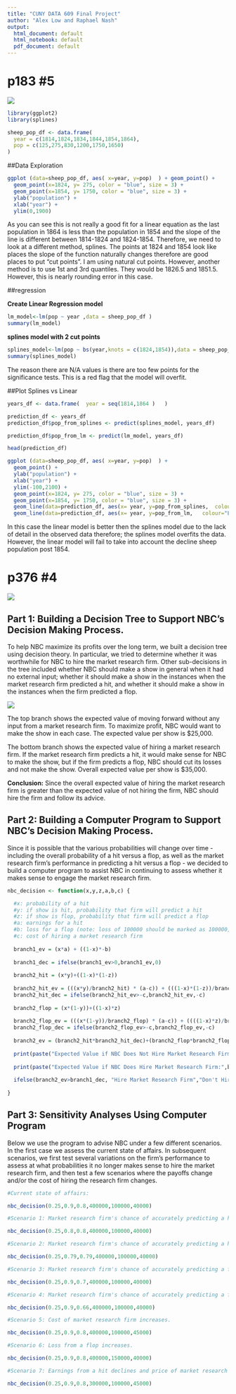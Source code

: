 ```yaml
---
title: "CUNY DATA 609 Final Project"
author: "Alex Low and Raphael Nash"
output:
  html_document: default
  html_notebook: default
  pdf_document: default
---
```


# p183 #5 

![](https://raw.githubusercontent.com/RaphaelNash/CUNY-DATA-609-MathModeling/master/Final%20Project/183_5.png)



```r
library(ggplot2)
library(splines)

```


```r

sheep_pop_df <- data.frame(
  year = c(1814,1824,1834,1844,1854,1864),
  pop = c(125,275,830,1200,1750,1650)
)
```

##Data Exploration
```r

ggplot (data=sheep_pop_df, aes( x=year, y=pop)  ) + geom_point() +
  geom_point(x=1824, y= 275, color = "blue", size = 3) + 
  geom_point(x=1854, y= 1750, color = "blue", size = 3) + 
  ylab("population") +
  xlab("year") +
  ylim(0,1900)

```

As you can see this is not really a good fit for a linear equation as the last population in 1864 is less than the population in 1854 and the slope of the line is different between 1814-1824 and 1824-1854.  Therefore, we need to look at a different method, splines.   The points at 1824 and 1854 look like places the slope of the function naturally changes therefore are good places to put "cut points".  I am using natural cut points.  However, another method is to use 1st and 3rd quantiles.  They would be 1826.5 and 1851.5.  However, this is nearly rounding error in this case.   


##regression

**Create Linear Regression model**
```r
lm_model<-lm(pop ~ year ,data = sheep_pop_df )
summary(lm_model)
```
**splines model with 2 cut points**
```r
splines_model<-lm(pop ~ bs(year,knots = c(1824,1854)),data = sheep_pop_df )
summary(splines_model)
```
The reason there are N/A values is there are too few points for the significance tests.  This is a red flag that the model will overfit.  

##Plot Splines vs Linear
```r

years_df <- data.frame(  year = seq(1814,1864 )   )

prediction_df <- years_df 
prediction_df$pop_from_splines <- predict(splines_model, years_df)

prediction_df$pop_from_lm <- predict(lm_model, years_df)

head(prediction_df)

```

```r

ggplot (data=sheep_pop_df, aes( x=year, y=pop)  ) + 
  geom_point() +
  ylab("population") +
  xlab("year") + 
  ylim(-100,2100) +
  geom_point(x=1824, y= 275, color = "blue", size = 3) + 
  geom_point(x=1854, y= 1750, color = "blue", size = 3) +
  geom_line(data=prediction_df, aes(x= year, y=pop_from_splines,  colour="Line from Cubic Splines" ))   +
  geom_line(data=prediction_df, aes(x= year, y=pop_from_lm,   colour="Line from Linear Regression" ) ) 

```

In this case the linear model is better then the splines model due to the lack of detail in the observed data therefore; the splines model overfits the data.  However, the linear model will fail to take into account the decline sheep population post 1854.    
 
# p376 #4   

![](https://github.com/stiltsie/cuny/blob/master/609_Q2.tif?raw=true)

## Part 1: Building a Decision Tree to Support NBC's Decision Making Process.

To help NBC maximize its profits over the long term, we built a decision tree using decision theory. In particular, we tried to determine whether it was worthwhile for NBC to hire the market research firm.  Other sub-decisions in the tree included whether NBC should make a show in general when it had no external input; whether it should make a show in the instances when the market research firm predicted a hit, and whether it should make a show in the instances when the firm predicted a flop.  

![](https://raw.githubusercontent.com/RaphaelNash/CUNY-DATA-609-MathModeling/master/Final%20Project/Final%20Project%20No%202.jpg) 

The top branch shows the expected value of moving forward without any input from a market research firm. To maximize profit, NBC would want to make the show in each case.  The expected value per show is $25,000.

The bottom branch shows the expected value of hiring a market research firm. If the market research firm predicts a hit, it would make sense for NBC to make the show, but if the firm predicts a flop, NBC should cut its losses and not make the show.  Overall expected value per show is $35,000.

**Conclusion:** Since the overall expected value of hiring the market research firm is greater than the expected value of not hiring the firm, NBC should hire the firm and follow its advice.  

## Part 2: Building a Computer Program to Support NBC's Decision Making Process.  

Since it is possible that the various probabilities will change over time - including the overall probability of a hit versus a flop, as well as the market research firm's performance in predicting a hit versus a flop - we decided to build a computer program to assist NBC in continuing to assess whether it makes sense to engage the market research firm.

```r
nbc_decision <- function(x,y,z,a,b,c) {

  #x: probability of a hit
  #y: if show is hit, probability that firm will predict a hit
  #z: if show is flop, probability that firm will predict a flop
  #a: earnings for a hit
  #b: loss for a flop (note: loss of 100000 should be marked as 100000, NOT -100000)
  #c: cost of hiring a market research firm
    
  branch1_ev = (x*a) + ((1-x)*-b)
  
  branch1_dec = ifelse(branch1_ev>0,branch1_ev,0)
  
  branch2_hit = (x*y)+((1-x)*(1-z))
  
  branch2_hit_ev = (((x*y)/branch2_hit) * (a-c)) + (((1-x)*(1-z))/branch2_hit)*(-b-c)
  branch2_hit_dec = ifelse(branch2_hit_ev>-c,branch2_hit_ev,-c)
  
  branch2_flop = (x*(1-y))+((1-x)*z)
  
  branch2_flop_ev = (((x*(1-y))/branch2_flop) * (a-c)) + ((((1-x)*z)/branch2_flop)*(-b-c))
  branch2_flop_dec = ifelse(branch2_flop_ev>-c,branch2_flop_ev,-c)
  
  branch2_ev = (branch2_hit*branch2_hit_dec)+(branch2_flop*branch2_flop_dec)
  
  print(paste("Expected Value if NBC Does Not Hire Market Research Firm:",branch1_dec))
  
  print(paste("Expected Value if NBC Does Hire Market Research Firm:",branch2_ev))
  
  ifelse(branch2_ev>branch1_dec, "Hire Market Research Firm","Don't Hire Market Research Firm")
    
}
```

## Part 3: Sensitivity Analyses Using Computer Program  

Below we use the program to advise NBC under a few different scenarios. In the first case we assess the current state of affairs.  In subsequent scenarios, we first test several variations on the firm's performance to assess at what probabilities it no longer makes sense to hire the market research firm, and then test a few scenarios where the payoffs change and/or the cost of hiring the research firm changes.  

```r

#Current state of affairs:

nbc_decision(0.25,0.9,0.8,400000,100000,40000)

#Scenario 1: Market research firm's chance of accurately predicting a hit (when the show is a hit) drops to 80%.

nbc_decision(0.25,0.8,0.8,400000,100000,40000)

#Scenario 2: Market research firm's chance of accurately predicting a hit and a flop (when the show is a hit and a flop respectively) drops to 79%.

nbc_decision(0.25,0.79,0.79,400000,100000,40000)

#Scenario 3: Market research firm's chance of accurately predicting a flop (when the show is a flop) drops to 70%.

nbc_decision(0.25,0.9,0.7,400000,100000,40000)

#Scenario 4: Market research firm's chance of accurately predicting a flop (when the show is a flop) drops to 66%.

nbc_decision(0.25,0.9,0.66,400000,100000,40000)

#Scenario 5: Cost of market research firm increases.

nbc_decision(0.25,0.9,0.8,400000,100000,45000)

#Scenario 6: Loss from a flop increases.

nbc_decision(0.25,0.9,0.8,400000,150000,40000)

#Scenario 7: Earnings from a hit declines and price of market research firm increases.

nbc_decision(0.25,0.9,0.8,300000,100000,45000)

```
